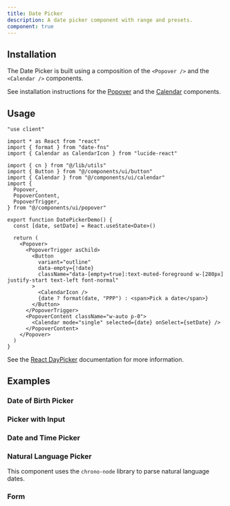```yaml
---
title: Date Picker
description: A date picker component with range and presets.
component: true
---
```


<ComponentPreview
  name="calendar-22"
  title="Date of Birth Picker"
  description="A calendar with date of birth picker."
/>

## Installation

The Date Picker is built using a composition of the `<Popover />` and the `<Calendar />` components.

See installation instructions for the [Popover](/docs/components/popover#installation) and the [Calendar](/docs/components/calendar#installation) components.

## Usage

```tsx showLineNumbers title="components/example-date-picker.tsx"
"use client"

import * as React from "react"
import { format } from "date-fns"
import { Calendar as CalendarIcon } from "lucide-react"

import { cn } from "@/lib/utils"
import { Button } from "@/components/ui/button"
import { Calendar } from "@/components/ui/calendar"
import {
  Popover,
  PopoverContent,
  PopoverTrigger,
} from "@/components/ui/popover"

export function DatePickerDemo() {
  const [date, setDate] = React.useState<Date>()

  return (
    <Popover>
      <PopoverTrigger asChild>
        <Button
          variant="outline"
          data-empty={!date}
          className="data-[empty=true]:text-muted-foreground w-[280px] justify-start text-left font-normal"
        >
          <CalendarIcon />
          {date ? format(date, "PPP") : <span>Pick a date</span>}
        </Button>
      </PopoverTrigger>
      <PopoverContent className="w-auto p-0">
        <Calendar mode="single" selected={date} onSelect={setDate} />
      </PopoverContent>
    </Popover>
  )
}
```

See the [React DayPicker](https://react-day-picker.js.org) documentation for more information.

## Examples

### Date of Birth Picker

<ComponentPreview
  name="calendar-22"
  title="Date of Birth Picker"
  description="A calendar with date of birth picker."
/>

### Picker with Input

<ComponentPreview
  name="calendar-28"
  title="Picker with Input"
  description="A calendar with input and picker."
/>

### Date and Time Picker

<ComponentPreview
  name="calendar-24"
  title="Date and Time Picker"
  description="A calendar with date and time picker."
/>

### Natural Language Picker

This component uses the `chrono-node` library to parse natural language dates.

<ComponentPreview
  name="calendar-29"
  title="Natural Language Picker"
  description="A calendar with natural language picker."
/>

### Form

<ComponentPreview name="date-picker-form" />
